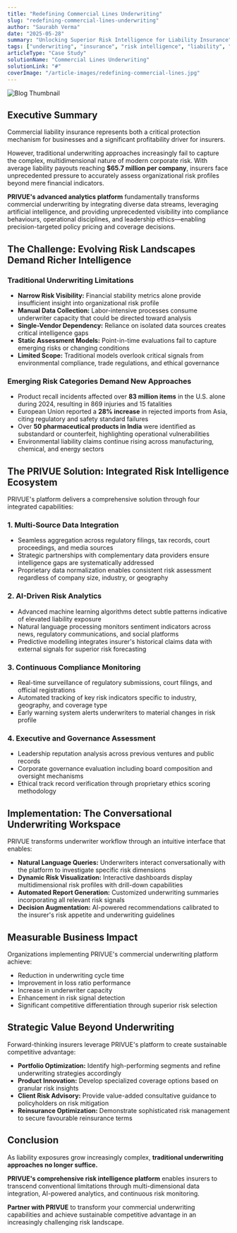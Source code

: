 ```yaml
---
title: "Redefining Commercial Lines Underwriting"
slug: "redefining-commercial-lines-underwriting"
author: "Saurabh Verma"
date: "2025-05-28"
summary: "Unlocking Superior Risk Intelligence for Liability Insurance"
tags: ["underwriting", "insurance", "risk intelligence", "liability", "analytics"]
articleType: "Case Study"
solutionName: "Commercial Lines Underwriting"
solutionLink: "#"
coverImage: "/article-images/redefining-commercial-lines.jpg"
---
```


![Blog Thumbnail](/articles-test-images/commercial-lines.jpg)

## Executive Summary  
Commercial liability insurance represents both a critical protection mechanism for businesses and a significant profitability driver for insurers.  

However, traditional underwriting approaches increasingly fail to capture the complex, multidimensional nature of modern corporate risk. With average liability payouts reaching **$65.7 million per company**, insurers face unprecedented pressure to accurately assess organizational risk profiles beyond mere financial indicators.  

**PRIVUE's advanced analytics platform** fundamentally transforms commercial underwriting by integrating diverse data streams, leveraging artificial intelligence, and providing unprecedented visibility into compliance behaviours, operational disciplines, and leadership ethics—enabling precision-targeted policy pricing and coverage decisions.  


## The Challenge: Evolving Risk Landscapes Demand Richer Intelligence  

### Traditional Underwriting Limitations  
- **Narrow Risk Visibility:** Financial stability metrics alone provide insufficient insight into organizational risk profile  
- **Manual Data Collection:** Labor-intensive processes consume underwriter capacity that could be directed toward analysis  
- **Single-Vendor Dependency:** Reliance on isolated data sources creates critical intelligence gaps  
- **Static Assessment Models:** Point-in-time evaluations fail to capture emerging risks or changing conditions  
- **Limited Scope:** Traditional models overlook critical signals from environmental compliance, trade regulations, and ethical governance  

### Emerging Risk Categories Demand New Approaches  
- Product recall incidents affected over **83 million items** in the U.S. alone during 2024, resulting in 869 injuries and 15 fatalities  
- European Union reported a **28% increase** in rejected imports from Asia, citing regulatory and safety standard failures  
- Over **50 pharmaceutical products in India** were identified as substandard or counterfeit, highlighting operational vulnerabilities  
- Environmental liability claims continue rising across manufacturing, chemical, and energy sectors  


## The PRIVUE Solution: Integrated Risk Intelligence Ecosystem  

PRIVUE's platform delivers a comprehensive solution through four integrated capabilities:  

### 1. Multi-Source Data Integration  
- Seamless aggregation across regulatory filings, tax records, court proceedings, and media sources  
- Strategic partnerships with complementary data providers ensure intelligence gaps are systematically addressed  
- Proprietary data normalization enables consistent risk assessment regardless of company size, industry, or geography  

### 2. AI-Driven Risk Analytics  
- Advanced machine learning algorithms detect subtle patterns indicative of elevated liability exposure  
- Natural language processing monitors sentiment indicators across news, regulatory communications, and social platforms  
- Predictive modelling integrates insurer's historical claims data with external signals for superior risk forecasting  

### 3. Continuous Compliance Monitoring  
- Real-time surveillance of regulatory submissions, court filings, and official registrations  
- Automated tracking of key risk indicators specific to industry, geography, and coverage type  
- Early warning system alerts underwriters to material changes in risk profile  

### 4. Executive and Governance Assessment  
- Leadership reputation analysis across previous ventures and public records  
- Corporate governance evaluation including board composition and oversight mechanisms  
- Ethical track record verification through proprietary ethics scoring methodology  


## Implementation: The Conversational Underwriting Workspace  

PRIVUE transforms underwriter workflow through an intuitive interface that enables:  
- **Natural Language Queries:** Underwriters interact conversationally with the platform to investigate specific risk dimensions  
- **Dynamic Risk Visualization:** Interactive dashboards display multidimensional risk profiles with drill-down capabilities  
- **Automated Report Generation:** Customized underwriting summaries incorporating all relevant risk signals  
- **Decision Augmentation:** AI-powered recommendations calibrated to the insurer's risk appetite and underwriting guidelines  


## Measurable Business Impact  

Organizations implementing PRIVUE's commercial underwriting platform achieve:  
- Reduction in underwriting cycle time  
- Improvement in loss ratio performance  
- Increase in underwriter capacity  
- Enhancement in risk signal detection  
- Significant competitive differentiation through superior risk selection  


## Strategic Value Beyond Underwriting  

Forward-thinking insurers leverage PRIVUE's platform to create sustainable competitive advantage:  
- **Portfolio Optimization:** Identify high-performing segments and refine underwriting strategies accordingly  
- **Product Innovation:** Develop specialized coverage options based on granular risk insights  
- **Client Risk Advisory:** Provide value-added consultative guidance to policyholders on risk mitigation  
- **Reinsurance Optimization:** Demonstrate sophisticated risk management to secure favourable reinsurance terms  


## Conclusion  

As liability exposures grow increasingly complex, **traditional underwriting approaches no longer suffice.**  

**PRIVUE's comprehensive risk intelligence platform** enables insurers to transcend conventional limitations through multi-dimensional data integration, AI-powered analytics, and continuous risk monitoring.  

**Partner with PRIVUE** to transform your commercial underwriting capabilities and achieve sustainable competitive advantage in an increasingly challenging risk landscape.  
